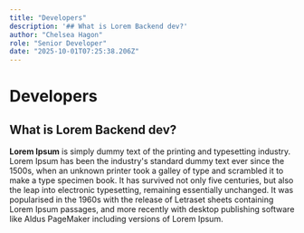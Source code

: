 ```yaml
---
title: "Developers"
description: '## What is Lorem Backend dev?'
author: "Chelsea Hagon"
role: "Senior Developer"
date: "2025-10-01T07:25:38.206Z"
---
```


# Developers

## What is Lorem Backend dev?

**Lorem Ipsum** is simply dummy text of the printing and typesetting industry. Lorem Ipsum has been the industry's standard dummy text ever since the 1500s, when an unknown printer took a galley of type and scrambled it to make a type specimen book. It has survived not only five centuries, but also the leap into electronic typesetting, remaining essentially unchanged. It was popularised in the 1960s with the release of Letraset sheets containing Lorem Ipsum passages, and more recently with desktop publishing software like Aldus PageMaker including versions of Lorem Ipsum.